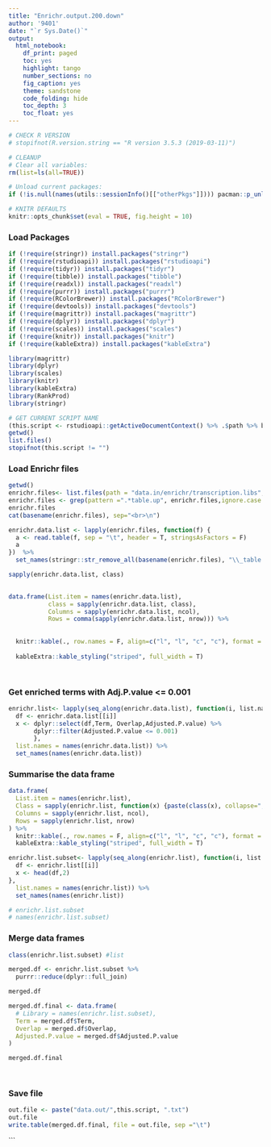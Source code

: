 ```yaml
---
title: "Enrichr.output.200.down"
author: '9401'
date: "`r Sys.Date()`"
output:
  html_notebook:
    df_print: paged
    toc: yes
    highlight: tango
    number_sections: no
    fig_caption: yes
    theme: sandstone
    code_folding: hide
    toc_depth: 3
    toc_float: yes
---
```

  
<style>
h1 {background: darkblue;color: white;padding-left: 7px;}
h2 {color: darkblue;}
.code-folding-btn {display: none;}
</style>
  
<script>
  function show_span(id) {
    var x = document.getElementById(id);
    if (x.style.display === 'none') {
      x.style.display = 'inline';
    } else {
      x.style.display = 'none';
    }
  }
function myFunction(id) {
  var x = document.getElementById(id);
  if (x.style.display === 'none') {
    x.style.display = 'block';
  } else {
    x.style.display = 'none';
  }
}
</script>

```r
# CHECK R VERSION
# stopifnot(R.version.string == "R version 3.5.3 (2019-03-11)")

# CLEANUP
# Clear all variables:
rm(list=ls(all=TRUE))

# Unload current packages:
if (!is.null(names(utils::sessionInfo()[["otherPkgs"]]))) pacman::p_unload("all") 
```

```r
# KNITR DEFAULTS
knitr::opts_chunk$set(eval = TRUE, fig.height = 10)
```

### Load Packages
```r
if (!require(stringr)) install.packages("stringr")
if (!require(rstudioapi)) install.packages("rstudioapi")
if (!require(tidyr)) install.packages("tidyr")
if (!require(tibble)) install.packages("tibble")
if (!require(readxl)) install.packages("readxl")
if (!require(purrr)) install.packages("purrr")
if (!require(RColorBrewer)) install.packages("RColorBrewer")
if (!require(devtools)) install.packages("devtools")
if (!require(magrittr)) install.packages("magrittr")
if (!require(dplyr)) install.packages("dplyr")
if (!require(scales)) install.packages("scales")
if (!require(knitr)) install.packages("knitr")
if (!require(kableExtra)) install.packages("kableExtra")

library(magrittr)
library(dplyr)
library(scales)
library(knitr)
library(kableExtra)
library(RankProd)
library(stringr)
```

```r
# GET CURRENT SCRIPT NAME
(this.script <- rstudioapi::getActiveDocumentContext() %>% .$path %>% basename)
getwd()
list.files()
stopifnot(this.script != "")
```

### Load Enrichr files
```r
getwd()
enrichr.files<- list.files(path = "data.in/enrichr/transcription.libs", full.names = T)
enrichr.files <- grep(pattern =".*table.up", enrichr.files,ignore.case = T, value = T, invert = T)
enrichr.files
cat(basename(enrichr.files), sep="<br>\n")

```

```r
enrichr.data.list <- lapply(enrichr.files, function(f) {
  a <- read.table(f, sep = "\t", header = T, stringsAsFactors = F)
  a
})  %>%
  set_names(stringr::str_remove_all(basename(enrichr.files), "\\_table.down.txt"))

sapply(enrichr.data.list, class)
  
```

```r
data.frame(List.item = names(enrichr.data.list),
           class = sapply(enrichr.data.list, class),
           Columns = sapply(enrichr.data.list, ncol),
           Rows = comma(sapply(enrichr.data.list, nrow))) %>% 
  
   
  knitr::kable(., row.names = F, align=c("l", "l", "c", "c"), format = "html", escape = F) %>% 
   
  kableExtra::kable_styling("striped", full_width = T)

  
```
### Get enriched terms with Adj.P.value <= 0.001
```r


enrichr.list<- lapply(seq_along(enrichr.data.list), function(i, list.names) {
  df <- enrichr.data.list[[i]]
  x <- dplyr::select(df,Term, Overlap,Adjusted.P.value) %>%
       dplyr::filter(Adjusted.P.value <= 0.001)
       },
  list.names = names(enrichr.data.list)) %>% 
  set_names(names(enrichr.data.list))

```

### Summarise the data frame
```r

data.frame(
  List.item = names(enrichr.list),
  Class = sapply(enrichr.list, function(x) {paste(class(x), collapse=",")}),
  Columns = sapply(enrichr.list, ncol),
  Rows = sapply(enrichr.list, nrow)
) %>% 
  knitr::kable(., row.names = F, align=c("l", "l", "c", "c"), format = "html", escape = F) %>% 
  kableExtra::kable_styling("striped", full_width = T)
```

```r
enrichr.list.subset<- lapply(seq_along(enrichr.list), function(i, list.names) {
  df <- enrichr.list[[i]]
  x <- head(df,2)
},
  list.names = names(enrichr.list)) %>% 
  set_names(names(enrichr.list))

# enrichr.list.subset
# names(enrichr.list.subset)
```

### Merge data frames
```r
class(enrichr.list.subset) #list

merged.df <- enrichr.list.subset %>% 
  purrr::reduce(dplyr::full_join)

merged.df

merged.df.final <- data.frame(
  # Library = names(enrichr.list.subset),
  Term = merged.df$Term,
  Overlap = merged.df$Overlap,
  Adjusted.P.value = merged.df$Adjusted.P.value
)

merged.df.final

  
```
### Save file
```r
out.file <- paste("data.out/",this.script, ".txt")
out.file
write.table(merged.df.final, file = out.file, sep ="\t")
```
```


